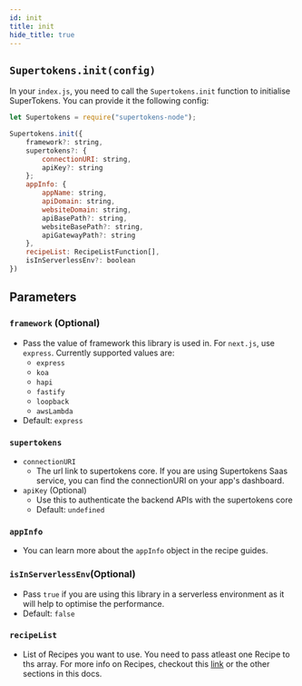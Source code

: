 ```yaml
---
id: init
title: init
hide_title: true
---
```


## `Supertokens.init(config)`

In your `index.js`, you need to call the `Supertokens.init` function to initialise SuperTokens. You can provide it the following config:

```jsx
let Supertokens = require("supertokens-node");

Supertokens.init({
    framework?: string,
    supertokens?: {
        connectionURI: string,
        apiKey?: string
    };
    appInfo: {
        appName: string,
        apiDomain: string,
        websiteDomain: string,
        apiBasePath?: string,
        websiteBasePath?: string,
        apiGatewayPath?: string
    },
    recipeList: RecipeListFunction[],
    isInServerlessEnv?: boolean
})

```

## Parameters
### `framework` (Optional)
- Pass the value of framework this library is used in. For `next.js`, use `express`. Currently supported values are:
  - `express`
  - `koa`
  - `hapi`
  - `fastify`
  - `loopback`
  - `awsLambda`
- Default: `express`
### `supertokens`
- `connectionURI`
  - The url link to supertokens core. If you are using Supertokens Saas service, you can find the connectionURI on your app's dashboard.
- `apiKey` (Optional)
  - Use this to authenticate the backend APIs with the supertokens core
  - Default: `undefined`
### ``appInfo``
- You can learn more about the `appInfo` object in the recipe guides.
### ``isInServerlessEnv``(Optional)
- Pass `true` if you are using this library in a serverless environment as it will help to optimise the performance.
- Default: `false`
### ``recipeList``
- List of Recipes you want to use. You need to pass atleast one Recipe to ths array. For more info on Recipes, checkout this [link](/docs/community/recipes) or the other sections in this docs.
